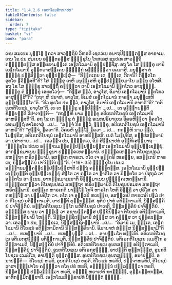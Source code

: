 ```yaml
---
title: "1.4.2.6 ເອຬກໂລມສິກ຺ຂາປທ"
tableOfContents: false
sidebar:
  order: 7
type: "tipitaka"
basket: "vi"
book: "para"
---
```



<DynamicBreadcrumb />

<Division number="571" book="para">

<Paragraph number="2176" book="para">
ເຕນ ສມເຍນ ພຸທ຺ໂຘ ຠຄວາ ສາວຕ຺ຖິຍໍ ວິຫຣຕິ ເຊຕວເນ ອນາຖປິຓ຺ຑິກສ຺ສ ອາຣາເມ. ເຕນ ໂຂ ປນ ສມເຍນ ອຎ຺ຎຕຣສ຺ສ ຠິກ຺ຂຸໂນ ໂກສເລສຸ ຊນປເທ ສາວຕ຺ຖິໍ ຄຈ຺ຉນ຺ຕສ຺ສ ອນ຺ຕຣາມຄ຺ເຄ ເອຬກໂລມານິ ອຸປ຺ປຊ຺ຊິໍສຸ. ອຖ ໂຂ ໂສ ຠິກ຺ຂຸ ຕານິ ເອຬກໂລມານິ ອຸຕ຺ຕຣາສງ຺ເຄນ ຠຓ຺ຑິກໍ ພນ຺ຘິຕ຺ວາ ອຄມາສິ. ມນຸສ຺ສາ ຕໍ ຠິກ຺ຂຸໍ ປສ຺ສິຕ຺ວາ ອຸປ຺ປຓ຺ເຑສຸໍ—  “ກິຕ຺ຕເກນ ເຕ, ຠນ຺ເຕ, ກີຕານິ? ກິຕ຺ຕໂກ ອຸທໂຍ ຠວິສ຺ສຕີ”ຕິ? ໂສ ຠິກ຺ຂຸ ເຕຫິ ມນຸສ຺ເສຫິ ອຸປ຺ປຓ຺ຑິຍມາໂນ ມງ຺ກຸ ອໂຫສິ. ອຖ ໂຂ ໂສ ຠິກ຺ຂຸ ສາວຕ຺ຖິໍ ຄນ຺ຕ຺ວາ ຕານິ ເອຬກໂລມານິ ຐິຕໂກວ ອາສຸມ຺ຠິ. ຠິກ຺ຂູ ຕໍ ຠິກ຺ຂຸໍ ເອຕທໂວຈຸໍ—  “ກິສ຺ສ ຕ຺ວໍ, ອາວຸໂສ, ອິມານິ ເອຬກໂລມານິ ຐິຕໂກວ ອາສຸມ຺ຠສີ”ຕິ? “ຕຖາ ຫິ ປນາຫໍ, ອາວຸໂສ, ອິເມສໍ ເອຬກໂລມານໍ ກາຣຓາ ມນຸສ຺ເສຫິ ອຸປ຺ປຓ຺ຑິໂຕ”ຕິ. “ກີວ ທູຣໂຕ ປນ ຕ຺ວໍ, ອາວຸໂສ, ອິມານິ ເອຬກໂລມານິ ອາຫຣີ”ຕິ? “ອຕິເຣກຕິໂຍຊນໍ, ອາວຸໂສ”ຕິ. ເຍ ເຕ ຠິກ຺ຂູ ອປ຺ປິຈ຺ຉາ …ເປ…  ເຕ ອຸຊ຺ຌາຍນ຺ຕິ ຂິຍ຺ຍນ຺ຕິ ວິປາເຈນ຺ຕິ—  “ກຖຎ຺ຫິ ນາມ ຠິກ຺ຂຸ ອຕິເຣກຕິໂຍຊນໍ ເອຬກໂລມານິ ອາຫຣິສ຺ສຕີ”ຕິ.
</Paragraph>

<Paragraph number="2177" book="para">
ອຖ ໂຂ ເຕ ຠິກ຺ຂູ ຕໍ ຠິກ຺ຂຸໍ ອເນກປຣິຍາເຍນ ວິຄຣຫິຕ຺ວາ ຠຄວໂຕ ເອຕມຕ຺ຖໍ ອາໂຣເຈສຸໍ …ເປ…  “ສຈ຺ຈໍ ກິຣ ຕ຺ວໍ, ຠິກ຺ຂຸ, ອຕິເຣກຕິໂຍຊນໍ ເອຬກໂລມານິ ອາຫຣີ”ຕິ? “ສຈ຺ຈໍ, ຠຄວາ”ຕິ. ວິຄຣຫິ ພຸທ຺ໂຘ ຠຄວາ …ເປ…  ກຖຎ຺ຫິ ນາມ ຕ຺ວໍ, ໂມຆປຸຣິສ, ອຕິເຣກຕິໂຍຊນໍ ເອຬກໂລມານິ ອາຫຣິສ຺ສສິ. ເນຕໍ ໂມຆປຸຣິສ, ອປ຺ປສນ຺ນານໍ ວາ ປສາທາຍ …ເປ…  ເອວຎ຺ຈ ປນ, ຠິກ຺ຂເວ, ອິມໍ ສິກ຺ຂາປທໍ ອຸທ຺ທິເສຍ຺ຍາຖ—
</Paragraph>

</Division>
<Division number="572" book="para">

<Paragraph number="2178" book="para">
<Emphasis>“ຠິກ຺ຂຸໂນ ປເນວ ອທ຺ຘານມຄ຺ຄປ຺ປຏິປນ຺ນສ຺ສ ເອຬກໂລມານິ ອຸປ຺ປຊ຺ເຊຍ຺ຍຸໍ. ອາກງ຺ຂມາເນນ ຠິກ຺ຂຸນາ ປຏິຄ຺ຄເຫຕພ຺ພານິ. ປຏິຄ຺ຄເຫຕ຺ວາ ຕິໂຍຊນປຣມໍ ສຫຕ຺ຖາ ຫຣິຕພ຺ພານິ, ອສນ຺ເຕ ຫາຣເກ. ຕໂຕ ເຈ ອຸຕ຺ຕຣິ ຫເຣຍ຺ຍ, ອສນ຺ເຕປິ ຫາຣເກ, ນິສ຺ສຄ຺ຄິຍໍ ປາຈິຕ຺ຕິຍນ຺”</Emphasis>ຕິ. (*16*:<Emphasis>35</Emphasis>)
</Paragraph>

</Division>
<Division number="573" book="para">

<Paragraph number="2179" book="para">
<Emphasis>ຠິກ຺ຂຸໂນ ປເນວ ອທ຺ຘານມຄ຺ຄປ຺ປຏິປນ຺ນສ຺ສາ</Emphasis>ຕິ ປນ຺ຖໍ ຄຈ຺ຉນ຺ຕສ຺ສ.
</Paragraph>

<Paragraph number="2180" book="para">
<Emphasis>ເອຬກໂລມານິ ອຸປ຺ປຊ຺ເຊຍ຺ຍຸນ຺</Emphasis>ຕິ ອຸປ຺ປຊ຺ເຊຍ຺ຍຸໍ ສໍຆໂຕ ວາ ຄຓໂຕ ວາ ຎາຕິໂຕ ວາ ມິຕ຺ຕໂຕ ວາ ປໍສຸກູລໍ ວາ ອຕ຺ຕໂນ ວາ ຘເນນ.
</Paragraph>

<Paragraph number="2181" book="para">
<Emphasis>ອາກງ຺ຂມາເນນາ</Emphasis>ຕິ ອິຈ຺ຉມາເນນ ປຏິຄ຺ຄເຫຕພ຺ພານິ.
</Paragraph>

<Paragraph number="2182" book="para">
<Emphasis>ປຏິຄ຺ຄເຫຕ຺ວາ ຕິໂຍຊນປຣມໍ ສຫຕ຺ຖາ ຫຣິຕພ຺ພານີ</Emphasis>ຕິ ຕິໂຍຊນປຣມຕາ ສຫຕ຺ຖາ ຫຣິຕພ຺ພານິ.
</Paragraph>

<Paragraph number="2183" book="para">
<Emphasis>ອສນ຺ເຕ ຫາຣເກ</Emphasis>ຕິ ນາຎ຺ໂຎ ໂກຈິ ຫາຣໂກ ໂຫຕິ ອິຕ຺ຖີ ວາ ປຸຣິໂສ ວາ ຄຫຏ຺ໂຐ ວາ ປພ຺ພຊິໂຕ ວາ.
</Paragraph>

<Paragraph number="2184" book="para">
<Emphasis>ຕໂຕ ເຈ ອຸຕ຺ຕຣິ ຫເຣຍ຺ຍ, ອສນ຺ເຕປິ ຫາຣເກ</Emphasis>ຕິ ປຐມໍ ປາທໍ ຕິໂຍຊນໍ ອຕິກ຺ກາເມຕິ, ອາປຕ຺ຕິ ທຸກ຺ກຏສ຺ສ. ທຸຕິຍໍ ປາທໍ ອຕິກ຺ກາເມຕິ, ນິສ຺ສຄ຺ຄິຍໍ ປາຈິຕ຺ຕິຍໍ. ອນ຺ໂຕຕິໂຍຊເນ ຐິໂຕ ພຫິຕິໂຍຊນໍ ປາເຕຕິ, ນິສ຺ສຄ຺ຄິຍໍ ປາຈິຕ຺ຕິຍໍ. ອຎ຺ຎສ຺ສ ຍາເນ ວາ ຠຓ຺ເຑ ວາ ອຊານນ຺ຕສ຺ສ ປກ຺ຂິປິຕ຺ວາ ຕິໂຍຊນໍ ອຕິກ຺ກາເມຕິ, ນິສ຺ສຄ຺ຄິຍານິ ໂຫນ຺ຕິ. ນິສ຺ສຊ຺ຊິຕພ຺ພານິ ສໍຆສ຺ສ ວາ ຄຓສ຺ສ ວາ ປຸຄ຺ຄລສ຺ສ ວາ. ເອວຎ຺ຈ ປນ, ຠິກ຺ຂເວ, ນິສ຺ສຊ຺ຊິຕພ຺ພານິ …ເປ…  “ອິມານິ ເມ, ຠນ຺ເຕ, ເອຬກໂລມານິ ຕິໂຍຊນໍ ອຕິກ຺ກາມິຕານິ ນິສ຺ສຄ຺ຄິຍານິ. ອິມານາຫໍ ສໍຆສ຺ສ ນິສ຺ສຊ຺ຊາມີ”ຕິ …ເປ…  ທເທຍ຺ຍາຕິ …ເປ…  ທເທຍ຺ຍຸນ຺ຕິ …ເປ…  ອາຍສ຺ມໂຕ ທມ຺ມີຕິ.
</Paragraph>

</Division>
<Division number="574" book="para">

<Paragraph number="2185" book="para">
ອຕິເຣກຕິໂຍຊເນ ອຕິເຣກສຎ຺ຎີ ອຕິກ຺ກາເມຕິ, ນິສ຺ສຄ຺ຄິຍໍ ປາຈິຕ຺ຕິຍໍ. ອຕິເຣກຕິໂຍຊເນ ເວມຕິໂກ ອຕິກ຺ກາເມຕິ, ນິສ຺ສຄ຺ຄິຍໍ ປາຈິຕ຺ຕິຍໍ. ອຕິເຣກຕິໂຍຊເນ ອູນກສຎ຺ຎີ ອຕິກ຺ກາເມຕິ, ນິສ຺ສຄ຺ຄິຍໍ ປາຈິຕ຺ຕິຍໍ.
</Paragraph>

<Paragraph number="2186" book="para">
ອູນກຕິໂຍຊເນ ອຕິເຣກສຎ຺ຎີ, ອາປຕ຺ຕິ ທຸກ຺ກຏສ຺ສ. ອູນກຕິໂຍຊເນ ເວມຕິໂກ, ອາປຕ຺ຕິ ທຸກ຺ກຏສ຺ສ. ອູນກຕິໂຍຊເນ ອູນກສຎ຺ຎີ, ອນາປຕ຺ຕິ.
</Paragraph>

</Division>
<Division number="575" book="para">

<Paragraph number="2187" book="para">
ອນາປຕ຺ຕິ—  ຕິໂຍຊນໍ ຫຣຕິ, ອູນກຕິໂຍຊນໍ ຫຣຕິ, ຕິໂຍຊນໍ ຫຣຕິປິ, ປຈ຺ຈາຫຣຕິປິ, ຕິໂຍຊນໍ ວາສາຘິປ຺ປາໂຍ ຄນ຺ຕ຺ວາ ຕໂຕ ປຣໍ ຫຣຕິ, ອຈ຺ຉິນ຺ນໍ ປຏິລຠິຕ຺ວາ ຫຣຕິ, ນິສ຺ສຏ຺ຐໍ ປຏິລຠິຕ຺ວາ ຫຣຕິ, ອຎ຺ຎໍ ຫຣາເປຕິ ກຕຠຓ຺ຑໍ, ອຸມ຺ມຕ຺ຕກສ຺ສ, ອາທິກມ຺ມິກສ຺ສາຕິ.

</Paragraph>
</Division>

<Paragraph number="2188" type="center" book="para">
ເອຬກໂລມສິກ຺ຂາປທໍ ນິຏ຺ຐິຕໍ ຉຏ຺ຐໍ.
</Paragraph>